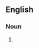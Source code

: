 ==English==

===Noun===
{{head|en|noun plural form|head=medium-chain triglycerides}}

# {{plural of|medium-chain triglyceride|lang=en}}